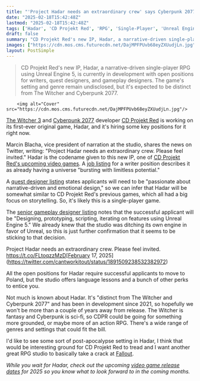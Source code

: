 ```yaml
---
title: "'Project Hadar needs an extraordinary crew' says Cyberpunk 2077 and The Witcher 3 studio, sharing lots of job openings for the studio's first original game"
date: "2025-02-18T15:42:48Z"
lastmod: "2025-02-18T15:42:48Z"
tags: ['Hadar', 'CD Projekt Red', 'RPG', 'Single-Player', 'Unreal Engine 5', 'Action RPG', 'Narrative-Driven']
draft: false
summary: "CD Projekt Red's new IP, Hadar, a narrative-driven single-player RPG using Unreal Engine 5, is currently in development with open positions for writers, quest designers, and gameplay designers.  The game's setting and genre remain undisclosed, but it's expected to be distinct from The Witcher and Cyberpunk 2077."
images: ["https://cdn.mos.cms.futurecdn.net/DajMPFPUvb68eyZXUudjLn.jpg"]
layout: PostSimple
---
```

> CD Projekt Red's new IP, Hadar, a narrative-driven single-player RPG using Unreal Engine 5, is currently in development with open positions for writers, quest designers, and gameplay designers.  The game's setting and genre remain undisclosed, but it's expected to be distinct from The Witcher and Cyberpunk 2077.


        <img alt="Cover" src="https://cdn.mos.cms.futurecdn.net/DajMPFPUvb68eyZXUudjLn.jpg"/>
        
[<u>The Witcher 3</u>](https://www.gamesradar.com/witcher-3-guide/) and [<u>Cyberpunk 2077</u>](https://www.gamesradar.com/cyberpunk-2077-guide/) developer [CD Projekt Red](https://www.gamesradar.com/tag/cd-projekt-red/) is working on its first-ever original game, Hadar, and it's hiring some key positions for it right now.

Marcin Blacha, vice president of narration at the studio, shares the news on Twitter, writing: "Project Hadar needs an extraordinary crew. Please feel invited." Hadar is the codename given to this new IP, one of [<u>CD Projekt Red's upcoming video games</u>](https://www.gamesradar.com/upcoming-cd-projekt-red-games/). A [<u>job listing</u>](https://www.cdprojektred.com/en/jobs/744000042973020-writer) for a writer position describes it as already having a universe "bursting with limitless potential."

A [<u>quest designer listing</u>](https://www.cdprojektred.com/en/jobs/744000042977625-quest-designer) states applicants will need to be "passionate about narrative-driven and emotional design," so we can infer that Hadar will be somewhat similar to CD Projekt Red's previous games, which all had a big focus on storytelling. So, it's likely this is a single-player game.

The [<u>senior gameplay designer listing</u>](https://www.cdprojektred.com/en/jobs/744000042997775-senior-gameplay-designer) notes that the successful applicant will be "Designing, prototyping, scripting, iterating on features using Unreal Engine 5." We already knew that the studio was ditching its own engine in favor of Unreal, so this is just further confirmation that it seems to be sticking to that decision.

Project Hadar needs an extraordinary crew. Please feel invited. https://t.co/FLtoqzzMzD[February 17, 2025](https://twitter.com/cantworkitout/status/1891509238532382972)

All the open positions for Hadar require successful applicants to move to Poland, but the studio offers language lessons and a bunch of other perks to entice you.

Not much is known about Hadar. It's "distinct from The Witcher and Cyberpunk 2077" and has been in development since 2021, so hopefully we won't be more than a couple of years away from release. The Witcher is fantasy and Cyberpunk is sci-fi, so CDPR could be going for something more grounded, or maybe more of an action RPG. There's a wide range of genres and settings that could fit the bill.

I'd like to see some sort of post-apocalypse setting in Hadar, I think that would be interesting ground for CD Projekt Red to tread and I want another great RPG studio to basically take a crack at [<u>Fallout</u>](https://www.gamesradar.com/best-fallout-games/).

*While you wait for Hadar, check out the upcoming *[<u><em>video game release dates</em></u>](https://www.gamesradar.com/video-game-release-dates/)* for 2025 so you know what to look forward to in the coming months.*
        